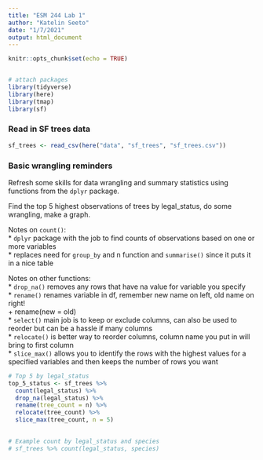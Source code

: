 ```yaml
---
title: "ESM 244 Lab 1"
author: "Katelin Seeto"
date: "1/7/2021"
output: html_document
---
```


```r
knitr::opts_chunk$set(echo = TRUE)


# attach packages
library(tidyverse)
library(here)
library(tmap)
library(sf)

```

### Read in SF trees data

```r
sf_trees <- read_csv(here("data", "sf_trees", "sf_trees.csv"))
```

### Basic wrangling reminders

Refresh some skills for data wrangling and summary statistics using functions from the `dplyr` package. 

Find the top 5 highest observations of trees by legal_status, do some wrangling, make a graph. 

Notes on `count()`:  
  * `dplyr` package with the job to find counts of observations based on one or more variables  
  * replaces need for `group_by` and n function and `summarise()` since it puts it in a nice table
  
Notes on other functions:  
  * `drop_na()` removes any rows that have na value for variable you specify  
  * `rename()` renames variable in df, remember new name on left, old name on right!   
    + rename(new = old)  
  * `select()` main job is to keep or exclude columns, can also be used to reorder but can be a hassle if many columns  
  * `relocate()` is better way to reorder columns, column name you put in will bring to first column  
  * `slice_max()` allows you to identify the rows with the highest values for a specified variables and then keeps the number of rows you want
    
  
   

```r
# Top 5 by legal_status
top_5_status <- sf_trees %>%
  count(legal_status) %>% 
  drop_na(legal_status) %>% 
  rename(tree_count = n) %>% 
  relocate(tree_count) %>% 
  slice_max(tree_count, n = 5)
  

# Example count by legal_status and species
# sf_trees %>% count(legal_status, species)
```

